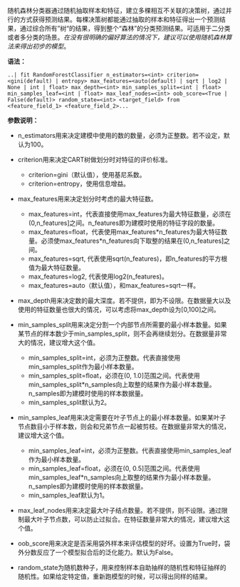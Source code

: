 随机森林分类器通过随机抽取样本和特征，建立多棵相互不关联的决策树，通过并行的方式获得预测结果。每棵决策树都能通过抽取的样本和特征得出一个预测结果，通过综合所有”树“的结果，得到整个“森林”的分类预测结果。可适用于二分类或者多分类的场景。*在没有很明确的偏好算法的情况下，建议可以使用随机森林算法来得出初步的模型*。

**语法：**

```
..| fit RandomForestClassifier n_estimators=<int> criterion=<gini(default) | entropy> max_features=<auto(default) | sqrt | log2 | None | int | float> max_depth=<int> min_samples_split=<int | float> min_samples_leaf=<int | float> max_leaf_nodes=<int> oob_score=<True | False(default)> random_state=<int> <target_field> from <feature_field_1> <feature_field_2>... 
```

**参数说明：**

- n_estimators用来决定建模中使用的数的数量，必须为正整数。若不设定，默认为100。
- criterion用来决定CART树做划分时对特征的评价标准。
	+ criterion=gini（默认值），使用基尼系数。
	+ criterion=entropy，使用信息增益。

- max_features用来决定划分时考虑的最大特征数。
	+ max_features=int，代表直接使用max_features为最大特征数量，必须在(0,n_features]之间。n_features即为建模时使用的特征字段的数量。
	+ max_features=float，代表使用max_features\*n_features为最大特征数量。必须使max_features\*n_features向下取整的结果在(0,n_features]之间。
	+ max_features=sqrt, 代表使用sqrt(n_features)，即n_features的平方根值为最大特征数量。
	+ max_features=log2, 代表使用log2(n_features)。
	+ max_features=auto（默认值），和max_features=sqrt一样。

- max_depth用来决定数的最大深度。若不提供，即为不设限。在数据量大以及使用的特征数量也很大的情况，可以考虑将max_depth设为[0,100]之间。

- min_samples_split用来决定分割一个内部节点所需要的最小样本数量。如果某节点的样本数少于min_samples_split，则不会再继续划分。在数据量非常大的情况，建议增大这个值。
	+ min_samples_split=int，必须为正整数。代表直接使用min_samples_split作为最小样本数量。
	+ min_samples_split=float，必须在(0, 1.0]范围之间。代表使用min_samples_split\*n_samples向上取整的结果作为最小样本数量。n_samples即为建模时使用的样本数据量。
	+ min_samples_split默认为2。
	
- min_samples_leaf用来决定需要在叶子节点上的最小样本数量。如果某叶子节点数目小于样本数，则会和兄弟节点一起被剪枝。在数据量非常大的情况，建议增大这个值。
	+ min_samples_leaf=int，必须为正整数。代表直接使用min_samples_leaf作为最小样本数量。
	+ min_samples_leaf=float，必须在(0, 0.5]范围之间。代表使用min_samples_leaf\*n_samples向上取整的结果作为最小样本数量。n_samples即为建模时使用的样本数据量。
	+ min_samples_leaf默认为1。

- max_leaf_nodes用来决定最大叶子结点数量。若不提供，则不设限。通过限制最大叶子节点数，可以防止过拟合。在特征数量非常大的情况，建议增大这个值。

- oob_score用来决定是否采用袋外样本来评估模型的好坏。设置为True时，袋外分数反应了一个模型拟合后的泛化能力。默认为False。

- random_state为随机数种子，用来控制样本自助抽样的随机性和特征抽样的随机性。如果给定特定值，重新跑模型的时候，可以得出同样的结果。
